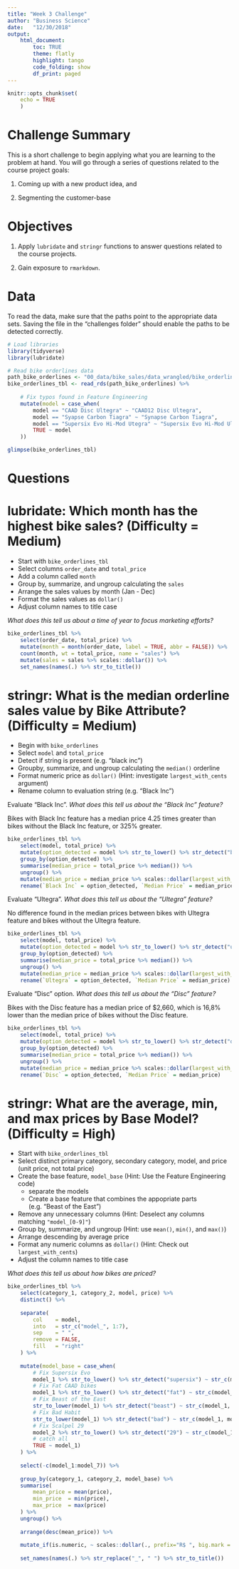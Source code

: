```yaml
---
title: "Week 3 Challenge"
author: "Business Science"
date:   "12/30/2018"
output: 
    html_document:
        toc: TRUE
        theme: flatly
        highlight: tango
        code_folding: show
        df_print: paged
---
```


```r
knitr::opts_chunk$set(
    echo = TRUE
    )
```

# Challenge Summary

This is a short challenge to begin applying what you are learning to the problem at hand. You will go through a series of questions related to the course project goals: 

1. Coming up with a new product idea, and 

2. Segmenting the customer-base

# Objectives

1. Apply `lubridate` and `stringr` functions to answer questions related to the course projects. 

2. Gain exposure to `rmarkdown`.

# Data

To read the data, make sure that the paths point to the appropriate data sets. Saving the file in the "challenges folder" should enable the paths to be detected correctly. 

```r
# Load libraries
library(tidyverse)
library(lubridate)
```

```r
# Read bike orderlines data
path_bike_orderlines <- "00_data/bike_sales/data_wrangled/bike_orderlines.rds"
bike_orderlines_tbl <- read_rds(path_bike_orderlines) %>%
    
    # Fix typos found in Feature Engineering
    mutate(model = case_when(
        model == "CAAD Disc Ultegra" ~ "CAAD12 Disc Ultegra",
        model == "Syapse Carbon Tiagra" ~ "Synapse Carbon Tiagra",
        model == "Supersix Evo Hi-Mod Utegra" ~ "Supersix Evo Hi-Mod Ultegra",
        TRUE ~ model
    ))

glimpse(bike_orderlines_tbl)
```



# Questions

# lubridate: Which month has the highest bike sales? (Difficulty = Medium)

- Start with `bike_orderlines_tbl`
- Select columns `order_date` and `total_price`
- Add a column called `month`
- Group by, summarize, and ungroup calculating the `sales`
- Arrange the sales values by month (Jan - Dec)
- Format the sales values as `dollar()`
- Adjust column names to title case

_What does this tell us about a time of year to focus marketing efforts?_

```r
bike_orderlines_tbl %>% 
    select(order_date, total_price) %>% 
    mutate(month = month(order_date, label = TRUE, abbr = FALSE)) %>% 
    count(month, wt = total_price, name = "sales") %>% 
    mutate(sales = sales %>% scales::dollar()) %>% 
    set_names(names(.) %>% str_to_title())
```


# stringr: What is the median orderline sales value by Bike Attribute? (Difficulty = Medium)

- Begin with `bike_orderlines`
- Select `model` and `total_price`
- Detect if string is present (e.g. "black inc")
- Groupby, summarize, and ungroup calculating the `median()` orderline
- Format numeric price as `dollar()` (Hint: investigate `largest_with_cents` argument)
- Rename column to evaluation string (e.g. "Black Inc") 


Evaluate "Black Inc". _What does this tell us about the "Black Inc" feature?_

Bikes with Black Inc feature has a median price 4.25 times greater than 
bikes without the Black Inc feature, or 325% greater.

```r
bike_orderlines_tbl %>% 
    select(model, total_price) %>% 
    mutate(option_detected = model %>% str_to_lower() %>% str_detect("black inc")) %>% 
    group_by(option_detected) %>% 
    summarise(median_price = total_price %>% median()) %>% 
    ungroup() %>% 
    mutate(median_price = median_price %>% scales::dollar(largest_with_cents = 10)) %>% 
    rename(`Black Inc` = option_detected, `Median Price` = median_price)
```

Evaluate "Ultegra". _What does this tell us about the "Ultegra" feature?_

No difference found in the median prices between bikes with Ultegra feature 
and bikes without the Ultegra feature.

```r
bike_orderlines_tbl %>% 
    select(model, total_price) %>% 
    mutate(option_detected = model %>% str_to_lower() %>% str_detect("ultegra")) %>% 
    group_by(option_detected) %>% 
    summarise(median_price = total_price %>% median()) %>% 
    ungroup() %>% 
    mutate(median_price = median_price %>% scales::dollar(largest_with_cents = 1)) %>% 
    rename(`Ultegra` = option_detected, `Median Price` = median_price)
```


Evaluate "Disc" option. _What does this tell us about the "Disc" feature?_

Bikes with the Disc feature has a median price of $2,660, which is
16,8% lower than the median price of bikes without the Disc feature.


```r
bike_orderlines_tbl %>% 
    select(model, total_price) %>% 
    mutate(option_detected = model %>% str_to_lower() %>% str_detect("disc")) %>% 
    group_by(option_detected) %>% 
    summarise(median_price = total_price %>% median()) %>% 
    ungroup() %>% 
    mutate(median_price = median_price %>% scales::dollar(largest_with_cents = 1)) %>% 
    rename(`Disc` = option_detected, `Median Price` = median_price)
```


# stringr: What are the average, min, and max prices by Base Model? (Difficulty = High)

- Start with `bike_orderlines_tbl`
- Select distinct primary category, secondary category, model, and price (unit price, not total price)
- Create the base feature, `model_base` (Hint: Use the Feature Engineering code)
    - separate the models
    - Create a base feature that combines the appopriate parts (e.g. "Beast of the East")
- Remove any unnecessary columns (Hint: Deselect any columns matching `"model_[0-9]"`)
- Group by, summarize, and ungroup (Hint: use `mean()`, `min()`, and `max()`)
- Arrange descending by average price
- Format any numeric columns as `dollar()` (Hint: Check out `largest_with_cents`) 
- Adjust the column names to title case

_What does this tell us about how bikes are priced?_



```r
bike_orderlines_tbl %>% 
    select(category_1, category_2, model, price) %>% 
    distinct() %>% 
    
    separate(
        col    = model,
        into   = str_c("model_", 1:7),
        sep    = " ", 
        remove = FALSE,
        fill   = "right"
    ) %>% 
    
    mutate(model_base = case_when(
        # Fix Supersix Evo
        model_1 %>% str_to_lower() %>% str_detect("supersix") ~ str_c(model_1, model_2, sep = " "),
        # Fix Fat CAAD bikes
        model_1 %>% str_to_lower() %>% str_detect("fat") ~ str_c(model_1, model_2, sep = " "),
        # Fix Beast of the East
        str_to_lower(model_1) %>% str_detect("beast") ~ str_c(model_1, model_2, model_3, model_4, sep = " "),
        # Fix Bad Habit
        str_to_lower(model_1) %>% str_detect("bad") ~ str_c(model_1, model_2, sep = " "),
        # Fix Scalpel 29
        model_2 %>% str_to_lower() %>% str_detect("29") ~ str_c(model_1, model_2, sep = " "),
        # catch all
        TRUE ~ model_1)
    ) %>% 
    
    select(-c(model_1:model_7)) %>% 
    
    group_by(category_1, category_2, model_base) %>% 
    summarise(
        mean_price = mean(price), 
        min_price  = min(price), 
        max_price  = max(price)
    ) %>% 
    ungroup() %>% 
    
    arrange(desc(mean_price)) %>% 
    
    mutate_if(is.numeric, ~ scales::dollar(., prefix="R$ ", big.mark = ".", decimal.mark = ",")) %>% 
    
    set_names(names(.) %>% str_replace("_", " ") %>% str_to_title())

```





